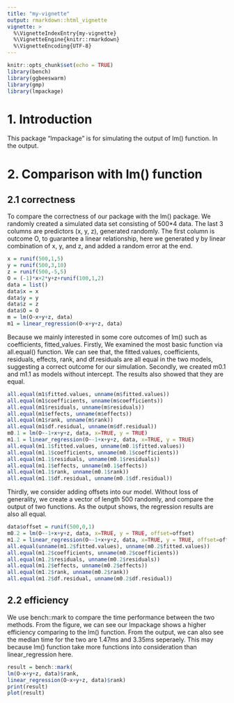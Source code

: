 ```yaml
---
title: "my-vignette"
output: rmarkdown::html_vignette
vignette: >
  %\VignetteIndexEntry{my-vignette}
  %\VignetteEngine{knitr::rmarkdown}
  %\VignetteEncoding{UTF-8}
---
```


```r
knitr::opts_chunk$set(echo = TRUE)
library(bench)
library(ggbeeswarm)
library(gmp)
library(lmpackage)
```
# 1. Introduction
This package "lmpackage" is for simulating the output of lm() function. In the output.

# 2. Comparison with lm() function
## 2.1 correctness
To compare the correctness of our package with the lm() package. We randomly created a simulated data set consisting of 500*4 data. The last 3 columns are predictors (x, y, z), generated randomly. The first column is outcome O, to guarantee a linear relationship, here we generated y by linear combination of x, y, and z, and added a random error at the end. 
```r
x = runif(500,1,5)
y = runif(500,3,10)
z = runif(500,-5,5)
O = (-1)*x+2*y+z+runif(100,1,2)
data = list()
data$x = x
data$y = y
data$z = z
data$O = O
m = lm(O~x+y+z, data)
m1 = linear_regression(O~x+y+z, data)
```

Because we mainly interested in some core outcomes of lm() such as coefficients, fitted_values. Firstly, We examined the most basic function via all.equal() function. We can see that, the fitted.values, coefficients, residuals, effects, rank, and df.residuals are all equal in the two models, suggesting a correct outcome for our simulation. Secondly, we created m0.1 and m1.1 as models without intercept. The results also showed that they are equal. 
```r
all.equal(m1$fitted.values, unname(m$fitted.values))
all.equal(m1$coefficients, unname(m$coefficients))
all.equal(m1$residuals, unname(m$residuals))
all.equal(m1$effects, unname(m$effects))
all.equal(m1$rank, unname(m$rank))
all.equal(m1$df.residual, unname(m$df.residual))
m0.1 = lm(O~-1+x+y+z, data, x=TRUE, y = TRUE)
m1.1 = linear_regression(O~-1+x+y+z, data, x=TRUE, y = TRUE)
all.equal(m1.1$fitted.values, unname(m0.1$fitted.values))
all.equal(m1.1$coefficients, unname(m0.1$coefficients))
all.equal(m1.1$residuals, unname(m0.1$residuals))
all.equal(m1.1$effects, unname(m0.1$effects))
all.equal(m1.1$rank, unname(m0.1$rank))
all.equal(m1.1$df.residual, unname(m0.1$df.residual))
```
Thirdly, we consider adding offsets into our model. Without loss of generality, we create a vector of length 500 randomly, and compare the output of two functions. As the output shows, the regression results are also all equal.
```r
data$offset = runif(500,0,1)
m0.2 = lm(O~-1+x+y+z, data, x=TRUE, y = TRUE, offset=offset)
m1.2 = linear_regression(O~-1+x+y+z, data, x=TRUE, y = TRUE, offset=offset)
all.equal(unname(m1.2$fitted.values), unname(m0.2$fitted.values))
all.equal(m1.2$coefficients, unname(m0.2$coefficients))
all.equal(m1.2$residuals, unname(m0.2$residuals))
all.equal(m1.2$effects, unname(m0.2$effects))
all.equal(m1.2$rank, unname(m0.2$rank))
all.equal(m1.2$df.residual, unname(m0.2$df.residual))
```


## 2.2 efficiency
We use bench::mark to compare the time performance between the two methods. From the figure, we can see our lmpackage shows a higher efficiency comparing to the lm() function. From the output, we can also see the median time for the two are 1.47ms and 3.35ms seperaely. This may because lm() function take more functions into consideration than linear_regression here.  
```r
result = bench::mark(
lm(O~x+y+z, data)$rank,
linear_regression(O~x+y+z, data)$rank)
print(result)
plot(result)
```
